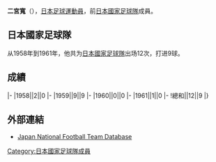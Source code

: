{{Infobox football biography
|name=二宮寬
|image=
|fullname=二宮寬
|birth_date={{Birth date and age|1937|2|13}}
|cityofbirth=
|countryofbirth=[[日本|日本]]
|height=
|position=[[前鋒_(足球)|前鋒]]
|currentclub=
|years=1959-1968
|clubs=[[浦和紅鑽|三菱重工]]
|caps(goals)=
|nationalyears=1958-1961
|nationalteam=[[日本國家足球隊|日本]]
|nationalcaps(goals)=12 (9)
}}
'''二宮寬'''（{{Bd|1937年|2月13日||}}），[[日本|日本]][[足球|足球]][[運動員|運動員]]，前[[日本國家足球隊|日本國家足球隊]]成員。

==日本國家足球隊==
从1958年到1961年，他共为[[日本國家足球隊|日本國家足球隊]]出场12次，打进9球。

==成績==
{{Football player national team statistics|JPN}}
|-
|1958||2||0
|-
|1959||9||9
|-
|1960||0||0
|-
|1961||1||0
|-
!總和||12||9
|}

==外部連結==
{{Reflist}}
*[https://web.archive.org/web/20160319090340/http://www.japannationalfootballteam.com/en/players/ninomiya_hiroshi.html Japan National Football Team Database]

{{Japan-sport-bio-stub}}
{{Soccer-player-stub}}
[[Category:日本國家足球隊成員|Category:日本國家足球隊成員]]